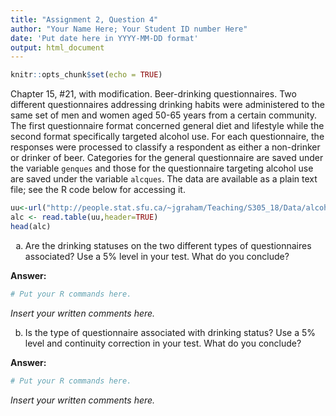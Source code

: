 ```yaml
---
title: "Assignment 2, Question 4"
author: "Your Name Here; Your Student ID number Here"
date: 'Put date here in YYYY-MM-DD format'
output: html_document
---
```


```r
knitr::opts_chunk$set(echo = TRUE)
```

Chapter 15, #21, with modification. Beer-drinking questionnaires. Two different questionnaires addressing drinking habits
were administered to the same set of men and women aged 50-65 years from a certain community. The first questionnaire format concerned
general diet and lifestyle while the second format specifically targeted alcohol use. For each questionnaire, the responses were processed to classify a respondent as either a non-drinker or drinker of beer.  Categories for the general questionnaire are saved under the variable `genques` and those for the questionnaire targeting alcohol use are saved under the variable `alcques`.
The data are available as a plain text file; see the R code below for accessing it.

```r
uu<-url("http://people.stat.sfu.ca/~jgraham/Teaching/S305_18/Data/alcohol.txt")
alc <- read.table(uu,header=TRUE)
head(alc) 
```

a) Are the drinking statuses on the two different types of questionnaires associated? Use a 5\% level in your test. What do you conclude?


**Answer:**

```r
# Put your R commands here.
```

*Insert your written comments here.*

b) Is the type of questionnaire associated with drinking status? Use a 5\% level and continuity correction in your test. What do you conclude?

**Answer:**

```r
# Put your R commands here.
```

*Insert your written comments here.*
